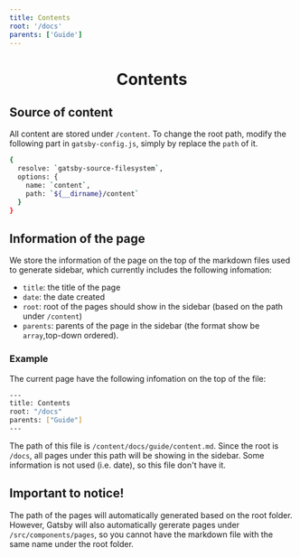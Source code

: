 ```yaml
---
title: Contents
root: '/docs'
parents: ['Guide']
---
```


<h1 align="center">Contents</h1>


<Alert type="warning" message="Out of date" closeable={true} />

## Source of content

All content are stored under `/content`. To change the root path, modify the following part in `gatsby-config.js`, simply by replace the `path` of it.

```sh
{
  resolve: `gatsby-source-filesystem`,
  options: {
    name: `content`,
    path: `${__dirname}/content`
  }
}
```

## Information of the page

We store the information of the page on the top of the markdown files used to generate sidebar, which currently includes the following infomation:

- `title`: the title of the page
- `date`: the date created
- `root`: root of the pages should show in the sidebar (based on the path under `/content`)
- `parents`: parents of the page in the sidebar (the format show be `array`,top-down ordered).

### Example

The current page have the following infomation on the top of the file:

```sh
---
title: Contents
root: "/docs"
parents: ["Guide"]
---
```

The path of this file is `/content/docs/guide/content.md`. Since the root is `/docs`, all pages under this path will be showing in the sidebar. Some information is not used (i.e. date), so this file don't have it.

## Important to notice!

The path of the pages will automatically generated based on the root folder. However, Gatsby will also automatically gererate pages under `/src/components/pages`, so you cannot have the markdown file with the same name under the root folder.
